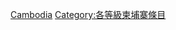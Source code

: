 {{Emptycat}}
{{Articles by Quality|project=東南亞|task_force=yes|parent=東南亞|tf_link=柬埔寨任務組|topic=柬埔寨|format=toc}}

[[Category:乙级东南亚条目|Cambodia]]
[[Category:各等級柬埔寨條目‎|Category:各等級柬埔寨條目‎]]